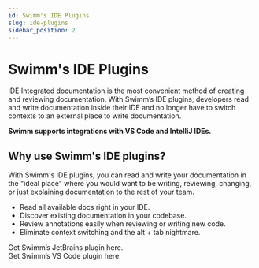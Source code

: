 ```yaml
---
id: Swimm's IDE Plugins
slug: ide-plugins
sidebar_position: 2
---
```


# Swimm's IDE Plugins
<Link href="https://swimm.io/blog/ide-integrated-documentation-using-swimm/"> IDE Integrated documentation</Link> is the most convenient method of creating and reviewing documentation. With Swimm’s IDE plugins, developers read and write documentation inside their IDE and no longer have to switch contexts to an external place to write documentation.

**Swimm supports integrations with VS Code and IntelliJ IDEs.**

## Why use Swimm's IDE plugins?

With Swimm's IDE plugins, you can read and write your documentation in the "ideal place" where you would want to be writing, reviewing, changing, or just explaining documentation to the rest of your team. 

- Read all available docs right in your IDE.
- Discover existing documentation in your codebase.
- Review annotations easily when reviewing or writing new code.
- Eliminate context switching and the alt + tab nightmare. 

<Link href="https://plugins.jetbrains.com/plugin/17201-swimm">Get Swimm’s JetBrains plugin here.</Link><br/>
<Link href="https://marketplace.visualstudio.com/items?itemName=Swimm.swimm">Get Swimm’s VS Code plugin here.</Link>

